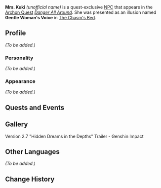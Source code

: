 {{Meta
<!-- Remove this template after adding the missing info -->
|missing_NPC_profile  = yes
}}
{{Character Infobox
|type             = Quest NPC
|image            = NPC Mrs. Kuki.png
|region           = Liyue
|region2          = Inazuma
|child            = Miyuki
|child2           = Kuki Shinobu
|affiliation      = Kuki Clan
}}
'''Mrs. Kuki''' ''(unofficial name)'' is a quest-exclusive [[NPC]] that appears in the [[Archon Quest]] ''[[Danger All Around]]''. She was presented as an illusion named '''Gentle Woman's Voice''' in [[The Chasm's Bed]].

==Profile==
<!-- detailed story/lore information goes here -->
''(To be added.)''

===Personality===
''(To be added.)''

===Appearance===
''(To be added.)''

==Quests and Events==
{{Quests and Events
|Danger All Around = illusion
}}

==Gallery==
<gallery>
Version 2.7 "Hidden Dreams in the Depths" Trailer - Genshin Impact
</gallery>

==Other Languages==
''(To be added.)''

==Change History==
{{Change History|2.7}}
